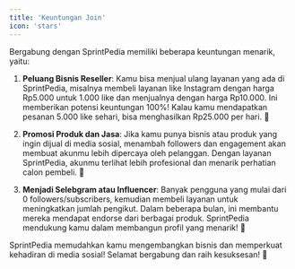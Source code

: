```yaml
---
title: 'Keuntungan Join'
icon: 'stars'
---
```


Bergabung dengan SprintPedia memiliki beberapa keuntungan menarik, yaitu:

1. **Peluang Bisnis Reseller**: Kamu bisa menjual ulang layanan yang ada di SprintPedia, misalnya membeli layanan like Instagram dengan harga Rp5.000 untuk 1.000 like dan menjualnya dengan harga Rp10.000. Ini memberikan potensi keuntungan 100%! Kalau kamu mendapatkan pesanan 5.000 like sehari, bisa menghasilkan Rp25.000 per hari. 🤑

2. **Promosi Produk dan Jasa**: Jika kamu punya bisnis atau produk yang ingin dijual di media sosial, menambah followers dan engagement akan membuat akunmu lebih dipercaya oleh pelanggan. Dengan layanan SprintPedia, akunmu terlihat lebih profesional dan menarik perhatian calon pembeli. 🎉

3. **Menjadi Selebgram atau Influencer**: Banyak pengguna yang mulai dari 0 followers/subscribers, kemudian membeli layanan untuk meningkatkan jumlah pengikut. Dalam beberapa bulan, ini membantu mereka mendapat endorse dari berbagai produk. SprintPedia mendukung kamu dalam membangun profil yang menarik! 🌟

SprintPedia memudahkan kamu mengembangkan bisnis dan memperkuat kehadiran di media sosial! Selamat bergabung dan raih kesuksesan! 🚀